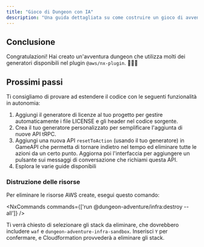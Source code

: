 ```yaml
---
title: "Gioco di Dungeon con IA"
description: "Una guida dettagliata su come costruire un gioco di avventura dungeon alimentato da IA utilizzando il plugin @aws/nx-plugin."
---
```





## Conclusione

Congratulazioni! Hai creato un'avventura dungeon che utilizza molti dei generatori disponibili nel plugin `@aws/nx-plugin`. 🎉🎉🎉

## Prossimi passi

Ti consigliamo di provare ad estendere il codice con le seguenti funzionalità in autonomia:

1. Aggiungi il <Link path="guides/license">generatore di licenze</Link> al tuo progetto per gestire automaticamente i file LICENSE e gli header nel codice sorgente.
2. <Link path="get_started/tutorials/create-generator">Crea il tuo generatore personalizzato</Link> per semplificare l'aggiunta di nuove API tRPC.
3. Aggiungi una nuova API `resetToAction` (usando il tuo generatore) in GameAPI che permetta di tornare indietro nel tempo ed eliminare tutte le azioni da un certo punto. Aggiorna poi l'interfaccia per aggiungere un pulsante sui messaggi di conversazione che richiami questa API.
4. Esplora le varie guide disponibili

### Distruzione delle risorse

Per eliminare le risorse AWS create, esegui questo comando:

<NxCommands commands={['run @dungeon-adventure/infra:destroy --all']} />

Ti verrà chiesto di selezionare gli stack da eliminare, che dovrebbero includere `waf` e `dungeon-adventure-infra-sandbox`. Inserisci `Y` per confermare, e Cloudformation provvederà a eliminare gli stack.